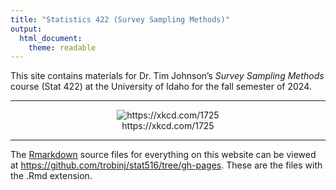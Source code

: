 ```yaml
---
title: "Statistics 422 (Survey Sampling Methods)"
output: 
  html_document: 
    theme: readable
---
```


This site contains materials for Dr. Tim Johnson's *Survey Sampling Methods* course (Stat 422) at the University of Idaho for the fall semester of 2024.

***

<center>

![https://xkcd.com/1725](https://imgs.xkcd.com/comics/linear_regression.png)
</center>

***

The [Rmarkdown](https://rmarkdown.rstudio.com/) source files for everything on this website can be viewed at [https://github.com/trobinj/stat516/tree/gh-pages](https://github.com/trobinj/stat422/tree/gh-pages). These are the files with the .Rmd extension.

